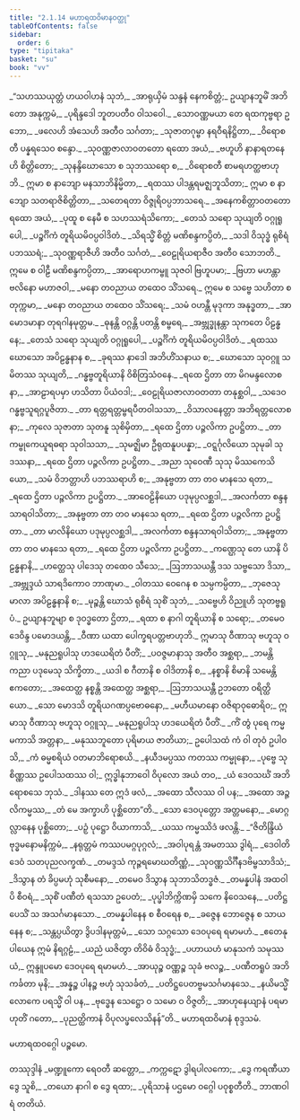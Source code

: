 ```yaml
---
title: "2.1.14 မဟာရထဝိမာနဝတ္ထု"
tableOfContents: false
sidebar:
  order: 6
type: "tipitaka"
basket: "su"
book: "vv"
---
```



<DynamicBreadcrumb />

<Division number="1015" book="vv">

<Paragraph number="859" type="verses" book="vv">
_“သဟဿယုတ္တံ ဟယဝါဟနံ သုဘံ,_  
_အာရုယှိမံ သန္ဒနံ နေကစိတ္တံ;_  
ဥယျာနဘူမိံ အဘိတော အနုက္ကမံ,_  
_ပုရိန္ဒဒေါ ဘူတပတီဝ ဝါသဝေါ._  

</Paragraph>

</Division>
<Division number="1016" book="vv">

<Paragraph number="860" type="verses" book="vv">
_သောဝဏ္ဏမယာ တေ ရထကုဗ္ဗရာ ဥဘော,_  
_ဖလေဟိ အံသေဟိ အတီဝ သင်္ဂတာ;_  
_သုဇာတဂုမ္ဗာ နရဝီရနိဋ္ဌိတာ,_  
_ဝိရောစတီ ပန္နရသေဝ စန္ဒော._  

</Paragraph>

</Division>
<Division number="1017" book="vv">

<Paragraph number="861" type="verses" book="vv">
_သုဝဏ္ဏဇာလာဝတတော ရထော အယံ,_  
_ဗဟူဟိ နာနာရတနေဟိ စိတ္တိတော;_  
_သုနန္ဒိဃောသော စ သုဘဿရော စ,_  
_ဝိရောစတီ စာမရဟတ္ထဗာဟုဘိ._  

</Paragraph>

</Division>
<Division number="1018" book="vv">

<Paragraph number="862" book="vv">
ဣမာ စ နာဘျော မနသာဘိနိမ္မိတာ,_  
_ရထဿ ပါဒန္တရမဇ္ဈဘူသိတာ;_  
ဣမာ စ နာဘျော သတရာဇိစိတ္တိတာ,_  
_သတေရတာ ဝိဇ္ဇုရိဝပ္ပဘာသရေ._  

</Paragraph>

</Division>
<Division number="1019" book="vv">

<Paragraph number="863" type="verses" book="vv">
_အနေကစိတ္တာဝတတော ရထော အယံ,_  
_ပုထူ စ နေမီ စ သဟဿရံသိကော;_  
_တေသံ သရော သုယျတိ ဝဂ္ဂုရူပေါ,_  
_ပဉ္စင်္ဂိကံ တူရိယမိဝပ္ပဝါဒိတံ._  

</Paragraph>

</Division>
<Division number="1020" book="vv">

<Paragraph number="864" type="verses" book="vv">
_သိရသ္မိံ စိတ္တံ မဏိစန္ဒကပ္ပိတံ,_  
_သဒါ ဝိသုဒ္ဓံ ရုစိရံ ပဘဿရံ;_  
_သုဝဏ္ဏရာဇီဟိ အတီဝ သင်္ဂတံ,_  
_ဝေဠုရိယရာဇီဝ အတီဝ သောဘတိ._  

</Paragraph>

</Division>
<Division number="1021" book="vv">

<Paragraph number="865" type="verses" book="vv">
ဣမေ စ ဝါဠီ မဏိစန္ဒကပ္ပိတာ,_  
_အာရောဟကမ္ဗူ သုဇဝါ ဗြဟူပမာ;_  
_ဗြဟာ မဟန္တာ ဗလိနော မဟာဇဝါ,_  
_မနော တဝညာယ တထေဝ သိံသရေ._  

</Paragraph>

</Division>
<Division number="1022" book="vv">

<Paragraph number="866" type="verses" book="vv">
ဣမေ စ သဗ္ဗေ သဟိတာ စတုက္ကမာ,_  
_မနော တဝညာယ တထေဝ သိံသရေ;_  
_သမံ ဝဟန္တီ မုဒုကာ အနုဒ္ဓတာ,_  
_အာမောဒမာနာ တုရဂါနမုတ္တမ._  

</Paragraph>

</Division>
<Division number="1023" book="vv">

<Paragraph number="867" type="verses" book="vv">
_ဓုနန္တိ ဝဂ္ဂန္တိ ပတန္တိ စမ္ဗရေ,_  
_အဗ္ဘုဒ္ဓုနန္တာ သုကတေ ပိဠန္ဓနေ;_  
_တေသံ သရော သုယျတိ ဝဂ္ဂုရူပေါ,_  
_ပဉ္စင်္ဂိကံ တူရိယမိဝပ္ပဝါဒိတံ._  

</Paragraph>

</Division>
<Division number="1024" book="vv">

<Paragraph number="868" type="verses" book="vv">
_ရထဿ ဃောသော အပိဠန္ဓနာန စ,_  
_ခုရဿ နာဒေါ အဘိဟိံသနာယ စ;_  
_ဃောသော သုဝဂ္ဂူ သမိတဿ သုယျတိ,_  
_ဂန္ဓဗ္ဗတူရိယာနိ ဝိစိတြသံဝနေ._  

</Paragraph>

</Division>
<Division number="1025" book="vv">

<Paragraph number="869" type="verses" book="vv">
_ရထေ ဌိတာ တာ မိဂမန္ဒလောစနာ,_  
_အာဠာရပမှာ ဟသိတာ ပိယံဝဒါ;_  
_ဝေဠုရိယဇာလာဝတတာ တနုစ္ဆဝါ,_  
_သဒေဝ ဂန္ဓဗ္ဗသူရဂ္ဂပူဇိတာ._  

</Paragraph>

</Division>
<Division number="1026" book="vv">

<Paragraph number="870" type="verses" book="vv">
_တာ ရတ္တရတ္တမ္ဗရပီတဝါသသာ,_  
_ဝိသာလနေတ္တာ အဘိရတ္တလောစနာ;_  
_ကုလေ သုဇာတာ သုတနူ သုစိမှိတာ,_  
_ရထေ ဌိတာ ပဉ္ဇလိကာ ဥပဋ္ဌိတာ._  

</Paragraph>

</Division>
<Division number="1027" book="vv">

<Paragraph number="871" type="verses" book="vv">
_တာ ကမ္ဗုကေယူရဓရာ သုဝါသသာ,_  
_သုမဇ္ဈိမာ ဦရုထနူပပန္နာ;_  
_ဝဋ္ဋင်္ဂုလိယော သုမုခါ သုဒဿနာ,_  
_ရထေ ဌိတာ ပဉ္ဇလိကာ ဥပဋ္ဌိတာ._  

</Paragraph>

</Division>
<Division number="1028" book="vv">

<Paragraph number="872" type="verses" book="vv">
_အညာ သုဝေဏီ သုသု မိဿကေသိယော,_  
_သမံ ဝိဘတ္တာဟိ ပဘဿရာဟိ စ;_  
_အနုဗ္ဗတာ တာ တဝ မာနသေ ရတာ,_  
_ရထေ ဌိတာ ပဉ္ဇလိကာ ဥပဋ္ဌိတာ._  

</Paragraph>

</Division>
<Division number="1029" book="vv">

<Paragraph number="873" type="verses" book="vv">
_အာဝေဠိနိယော ပဒုမုပ္ပလစ္ဆဒါ,_  
_အလင်္ကတာ စန္ဒနသာရဝါသိတာ;_  
_အနုဗ္ဗတာ တာ တဝ မာနသေ ရတာ,_  
_ရထေ ဌိတာ ပဉ္ဇလိကာ ဥပဋ္ဌိတာ._  

</Paragraph>

</Division>
<Division number="1030" book="vv">

<Paragraph number="874" type="verses" book="vv">
_တာ မာလိနိယော ပဒုမုပ္ပလစ္ဆဒါ,_  
_အလင်္ကတာ စန္ဒနသာရဝါသိတာ;_  
_အနုဗ္ဗတာ တာ တဝ မာနသေ ရတာ,_  
_ရထေ ဌိတာ ပဉ္ဇလိကာ ဥပဋ္ဌိတာ._  

</Paragraph>

</Division>
<Division number="1031" book="vv">

<Paragraph number="875" type="verses" book="vv">
_ကဏ္ဌေသု တေ ယာနိ ပိဠန္ဓနာနိ,_  
_ဟတ္ထေသု ပါဒေသု တထေဝ သီသေ;_  
_ဩဘာသယန္တီ ဒသ သဗ္ဗသော ဒိသာ,_  
_အဗ္ဘုဒ္ဒယံ သာရဒိကောဝ ဘာဏုမာ._  

</Paragraph>

</Division>
<Division number="1032" book="vv">

<Paragraph number="876" type="verses" book="vv">
_ဝါတဿ ဝေဂေန စ သမ္ပကမ္ပိတာ,_  
_ဘုဇေသု မာလာ အပိဠန္ဓနာနိ စ;_  
_မုဉ္စန္တိ ဃောသံ ရုစိရံ သုစိံ သုဘံ,_  
_သဗ္ဗေဟိ ဝိညူဟိ သုတဗ္ဗရူပံ._  

</Paragraph>

</Division>
<Division number="1033" book="vv">

<Paragraph number="877" type="verses" book="vv">
ဥယျာနဘူမျာ စ ဒုဝဒ္ဓတော ဌိတာ,_  
_ရထာ စ နာဂါ တူရိယာနိ စ သရော;_  
_တမေဝ ဒေဝိန္ဒ ပမောဒယန္တိ,_  
_ဝီဏာ ယထာ ပေါက္ခရပတ္တဗာဟုဘိ._  

</Paragraph>

</Division>
<Division number="1034" book="vv">

<Paragraph number="878" type="verses" book="vv">
ဣမာသု ဝီဏာသု ဗဟူသု ဝဂ္ဂူသု,_  
_မနုညရူပါသု ဟဒယေရိတံ ပီတိံ;_  
_ပဝဇ္ဇမာနာသု အတီဝ အစ္ဆရာ,_  
_ဘမန္တိ ကညာ ပဒုမေသု သိက္ခိတာ._  

</Paragraph>

</Division>
<Division number="1035" book="vv">

<Paragraph number="879" type="verses" book="vv">
_ယဒါ စ ဂီတာနိ စ ဝါဒိတာနိ စ,_  
_နစ္စာနိ စိမာနိ သမေန္တိ ဧကတော;_  
_အထေတ္ထ နစ္စန္တိ အထေတ္ထ အစ္ဆရာ,_  
_ဩဘာသယန္တီ ဥဘတော ဝရိတ္ထိယော._  

</Paragraph>

</Division>
<Division number="1036" book="vv">

<Paragraph number="880" type="verses" book="vv">
_သော မောဒသိ တူရိယဂဏပ္ပဗောဓနော,_  
_မဟီယမာနော ဝဇိရာဝုဓောရိဝ;_  
ဣမာသု ဝီဏာသု ဗဟူသု ဝဂ္ဂူသု,_  
_မနုညရူပါသု ဟဒယေရိတံ ပီတိံ._  

</Paragraph>

</Division>
<Division number="1037" book="vv">

<Paragraph number="881" type="verses" book="vv">
_ကိံ တွံ ပုရေ ကမ္မမကာသိ အတ္တနာ,_  
_မနုဿဘူတော ပုရိမာယ ဇာတိယာ;_  
ဥပေါသထံ ကံ ဝါ တုဝံ ဥပါဝသိ,_  
_ကံ ဓမ္မစရိယံ ဝတမာဘိရောစယိ._  

</Paragraph>

</Division>
<Division number="1038" book="vv">

<Paragraph number="882" type="verses" book="vv">
_နယီဒမပ္ပဿ ကတဿ ကမ္မုနော,_  
_ပုဗ္ဗေ သုစိဏ္ဏဿ ဥပေါသထဿ ဝါ;_  
ဣဒ္ဓါနုဘာဝေါ ဝိပုလော အယံ တဝ,_  
_ယံ ဒေဝသင်္ဃံ အဘိရောစသေ ဘုသံ._  

</Paragraph>

</Division>
<Division number="1039" book="vv">

<Paragraph number="883" type="verses" book="vv">
_ဒါနဿ တေ ဣဒံ ဖလံ,_  
_အထော သီလဿ ဝါ ပန;_  
_အထော အဉ္ဇလိကမ္မဿ,_  
_တံ မေ အက္ခာဟိ ပုစ္ဆိတော”တိ._  

</Paragraph>

</Division>
<Division number="1040" book="vv">

<Paragraph number="884" type="verses" book="vv">
_သော ဒေဝပုတ္တော အတ္တမနော,_  
_မောဂ္ဂလ္လာနေန ပုစ္ဆိတော;_  
_ပဉှံ ပုဋ္ဌော ဝိယာကာသိ,_  
_ယဿ ကမ္မဿိဒံ ဖလန္တိ._  

</Paragraph>

</Division>
<Division number="1041" book="vv">

<Paragraph number="885" type="verses" book="vv">
_“ဇိတိန္ဒြိယံ ဗုဒ္ဓမနောမနိက္ကမံ,_  
_နရုတ္တမံ ကဿပမဂ္ဂပုဂ္ဂလံ;_  
_အဝါပုရန္တံ အမတဿ ဒွါရံ,_  
_ဒေဝါတိဒေဝံ သတပုညလက္ခဏံ._  

</Paragraph>

</Division>
<Division number="1042" book="vv">

<Paragraph number="886" type="verses" book="vv">
_တမဒ္ဒသံ ကုဉ္ဇရမောဃတိဏ္ဏံ,_  
_သုဝဏ္ဏသိင်္ဂီနဒဗိမ္ဗသာဒိသံ;_  
_ဒိသွာန တံ ခိပ္ပမဟုံ သုစီမနော,_  
_တမေဝ ဒိသွာန သုဘာသိတဒ္ဓဇံ._  

</Paragraph>

</Division>
<Division number="1043" book="vv">

<Paragraph number="887" type="verses" book="vv">
_တမန္နပါနံ အထဝါပိ စီဝရံ,_  
_သုစိံ ပဏီတံ ရသသာ ဥပေတံ;_  
_ပုပ္ဖါဘိက္ကိဏမှိ သကေ နိဝေသနေ,_  
_ပတိဋ္ဌပေသိံ သ အသင်္ဂမာနသော._  

</Paragraph>

</Division>
<Division number="1044" book="vv">

<Paragraph number="888" type="verses" book="vv">
_တမန္နပါနေန စ စီဝရေန စ,_  
_ခဇ္ဇေန ဘောဇ္ဇေန စ သာယနေန စ;_  
_သန္တပ္ပယိတွာ ဒွိပဒါနမုတ္တမံ,_  
_သော သဂ္ဂသော ဒေဝပုရေ ရမာမဟံ._  

</Paragraph>

</Division>
<Division number="1045" book="vv">

<Paragraph number="889" type="verses" book="vv">
_ဧတေနုပါယေန ဣမံ နိရဂ္ဂဠံ,_  
_ယညံ ယဇိတွာ တိဝိဓံ ဝိသုဒ္ဓံ;_  
_ပဟာယဟံ မာနုသကံ သမုဿယံ,_  
ဣန္ဒူပမော ဒေဝပုရေ ရမာမဟံ._  

</Paragraph>

</Division>
<Division number="1046" book="vv">

<Paragraph number="890" type="verses" book="vv">
_အာယုဉ္စ ဝဏ္ဏဉ္စ သုခံ ဗလဉ္စ,_  
_ပဏီတရူပံ အဘိကင်္ခတာ မုနိ;_  
_အန္နဉ္စ ပါနဉ္စ ဗဟုံ သုသင်္ခတံ,_  
_ပတိဋ္ဌပေတဗ္ဗမသင်္ဂမာနသေ._  

</Paragraph>

</Division>
<Division number="1047" book="vv">

<Paragraph number="891" type="verses" book="vv">
_နယိမသ္မိံ လောကေ ပရသ္မိံ ဝါ ပန,_  
_ဗုဒ္ဓေန သေဋ္ဌော ဝ သမော ဝ ဝိဇ္ဇတိ;_  
_အာဟုနေယျာနံ ပရမာဟုတိံ ဂတော,_  
_ပုညတ္ထိကာနံ ဝိပုလပ္ဖလေသိနန်”တိ._  


</Paragraph>
</Division>

<Paragraph number="892" type="center" book="vv">
မဟာရထဝိမာနံ စုဒ္ဒသမံ.

  
မဟာရထဝဂ္ဂေါ ပဉ္စမော.



</Paragraph>

<Paragraph number="893" type="center" book="vv">
တဿုဒ္ဒါနံ


</Paragraph>

<Paragraph number="894" type="verses" book="vv">
_မဏ္ဍူကော ရေဝတီ ဆတ္တော,_  
_ကက္ကဋော ဒွါရပါလကော;_  
_ဒွေ ကရဏီယာ ဒွေ သူစိ,_  
_တယော နာဂါ စ ဒွေ ရထာ;_  
_ပုရိသာနံ ပဌမော ဝဂ္ဂေါ ပဝုစ္စတီတိ._  


</Paragraph>

<Paragraph number="895" type="center" book="vv">
ဘာဏဝါရံ တတိယံ.
</Paragraph>